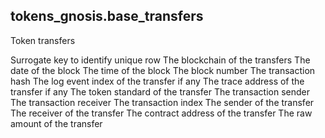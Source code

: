## tokens_gnosis.base_transfers 
Token transfers


<ParamField path="unique_key">
Surrogate key to identify unique row
</ParamField>
<ParamField path="blockchain">
The blockchain of the transfers
</ParamField>
<ParamField path="block_date">
The date of the block
</ParamField>
<ParamField path="block_time">
The time of the block
</ParamField>
<ParamField path="block_number">
The block number
</ParamField>
<ParamField path="tx_hash">
The transaction hash
</ParamField>
<ParamField path="evt_index">
The log event index of the transfer if any
</ParamField>
<ParamField path="trace_address">
The trace address of the transfer if any
</ParamField>
<ParamField path="token_standard">
The token standard of the transfer
</ParamField>
<ParamField path="tx_from">
The transaction sender
</ParamField>
<ParamField path="tx_to">
The transaction receiver
</ParamField>
<ParamField path="tx_index">
The transaction index
</ParamField>
<ParamField path="from">
The sender of the transfer
</ParamField>
<ParamField path="to">
The receiver of the transfer
</ParamField>
<ParamField path="contract_address">
The contract address of the transfer
</ParamField>
<ParamField path="amount_raw">
The raw amount of the transfer
</ParamField>
